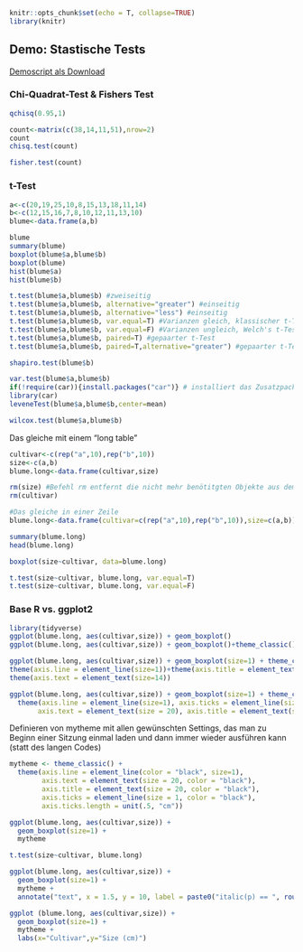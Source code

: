```r
knitr::opts_chunk$set(echo = T, collapse=TRUE)
library(knitr)

```





## Demo: Stastische Tests

[Demoscript als Download](13_Statistik1/RFiles/Demo_Tests.R)

### Chi-Quadrat-Test & Fishers Test

```r
qchisq(0.95,1)

count<-matrix(c(38,14,11,51),nrow=2)
count
chisq.test(count)

fisher.test(count)

```

### t-Test

```r
a<-c(20,19,25,10,8,15,13,18,11,14)
b<-c(12,15,16,7,8,10,12,11,13,10)
blume<-data.frame(a,b)

blume
summary(blume)
boxplot(blume$a,blume$b)
boxplot(blume)
hist(blume$a)
hist(blume$b)

t.test(blume$a,blume$b) #zweiseitig
t.test(blume$a,blume$b, alternative="greater") #einseitig
t.test(blume$a,blume$b, alternative="less") #einseitig
t.test(blume$a,blume$b, var.equal=T) #Varianzen gleich, klassischer t-Test
t.test(blume$a,blume$b, var.equal=F) #Varianzen ungleich, Welch's t-Test, ist auch default, d.h. wenn var.equal nicht                        # definiert wird, wird ein Welch's t-Test ausgeführt. 
t.test(blume$a,blume$b, paired=T) #gepaarter t-Test 
t.test(blume$a,blume$b, paired=T,alternative="greater") #gepaarter t-Test 

shapiro.test(blume$b)

var.test(blume$a,blume$b)
if(!require(car)){install.packages("car")} # installiert das Zusatzpacket car (wenn nicht bereits installiert)
library(car)
leveneTest(blume$a,blume$b,center=mean)

wilcox.test(blume$a,blume$b)

```

Das gleiche mit einem “long table”


```r
cultivar<-c(rep("a",10),rep("b",10))
size<-c(a,b)
blume.long<-data.frame(cultivar,size)

rm(size) #Befehl rm entfernt die nicht mehr benötitgten Objekte aus dem Workspace
rm(cultivar)

#Das gleiche in einer Zeile
blume.long<-data.frame(cultivar=c(rep("a",10),rep("b",10)),size=c(a,b))

summary(blume.long)             
head(blume.long)

boxplot(size~cultivar, data=blume.long)

t.test(size~cultivar, blume.long, var.equal=T)
t.test(size~cultivar, blume.long, var.equal=F)
```


### Base R vs. ggplot2


```r

library(tidyverse)
ggplot(blume.long, aes(cultivar,size)) + geom_boxplot()
ggplot(blume.long, aes(cultivar,size)) + geom_boxplot()+theme_classic()

ggplot(blume.long, aes(cultivar,size)) + geom_boxplot(size=1) + theme_classic()+
theme(axis.line = element_line(size=1))+theme(axis.title = element_text(size=14))+
theme(axis.text = element_text(size=14))

ggplot(blume.long, aes(cultivar,size)) + geom_boxplot(size=1) + theme_classic()+
  theme(axis.line = element_line(size=1), axis.ticks = element_line(size=1), 
       axis.text = element_text(size = 20), axis.title = element_text(size = 20))
```


Definieren von mytheme mit allen gewünschten Settings, das man zu Beginn einer Sitzung einmal laden und dann immer wieder ausführen kann (statt des langen Codes)

```r
mytheme <- theme_classic() + 
  theme(axis.line = element_line(color = "black", size=1), 
        axis.text = element_text(size = 20, color = "black"), 
        axis.title = element_text(size = 20, color = "black"), 
        axis.ticks = element_line(size = 1, color = "black"), 
        axis.ticks.length = unit(.5, "cm"))

ggplot(blume.long, aes(cultivar,size)) + 
  geom_boxplot(size=1) +
  mytheme

t.test(size~cultivar, blume.long)

ggplot(blume.long, aes(cultivar,size)) + 
  geom_boxplot(size=1) + 
  mytheme +
  annotate("text", x = 1.5, y = 10, label = paste0("italic(p) == ", round(t_test$p.value, 3)), parse = TRUE, size = 8)

ggplot (blume.long, aes(cultivar,size)) + 
  geom_boxplot(size=1) + 
  mytheme +
  labs(x="Cultivar",y="Size (cm)")

```


